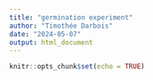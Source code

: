 ```yaml
---
title: "germination experiment"
author: "Timothée Darbois"
date: "2024-05-07"
output: html_document
---
```


```r
knitr::opts_chunk$set(echo = TRUE)
```

